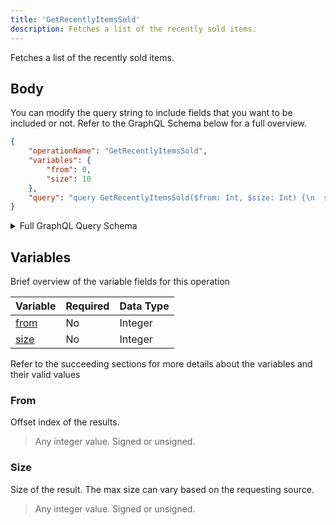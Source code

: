 ```yaml
---
title: 'GetRecentlyItemsSold'
description: Fetches a list of the recently sold items.
---
```


Fetches a list of the recently sold items.

## Body
You can modify the query string to include fields that you want to be included or not. Refer to the GraphQL Schema below for a full overview.
```json
{
    "operationName": "GetRecentlyItemsSold",
    "variables": {
        "from": 0,
        "size": 10
    },
    "query": "query GetRecentlyItemsSold($from: Int, $size: Int) {\n  settledAuctions {\n    items(from: $from, size: $size) {\n      total\n      results {\n        ...ItemSettledBrief\n        transferHistory {\n          ...TransferHistoryInSettledAuction\n          __typename\n        }\n        __typename\n      }\n      __typename\n    }\n    __typename\n  }\n}\n\nfragment ItemSettledBrief on LandItem {\n  itemId\n  name\n  itemAlias\n  itemId\n  figureURL\n  rarity\n  __typename\n}\n\nfragment TransferHistoryInSettledAuction on TransferRecords {\n  total\n  results {\n    ...TransferRecordInSettledAuction\n    __typename\n  }\n  __typename\n}\n\nfragment TransferRecordInSettledAuction on TransferRecord {\n  from\n  to\n  txHash\n  timestamp\n  withPrice\n  withPriceUsd\n  fromProfile {\n    name\n    __typename\n  }\n  toProfile {\n    name\n    __typename\n  }\n  __typename\n}\n"
}
```
<details>
<summary>Full GraphQL Query Schema</summary> 
<p>
&nbsp;

```graphql
query GetRecentlyItemsSold($from: Int, $size: Int) {
  settledAuctions {
    items(from: $from, size: $size) {
      total
      results {
        ...ItemSettledBrief
        transferHistory {
          ...TransferHistoryInSettledAuction
          __typename
        }
        __typename
      }
      __typename
    }
    __typename
  }
}

fragment ItemSettledBrief on LandItem {
  itemId
  name
  itemAlias
  itemId
  figureURL
  rarity
  __typename
}

fragment TransferHistoryInSettledAuction on TransferRecords {
  total
  results {
    ...TransferRecordInSettledAuction
    __typename
  }
  __typename
}

fragment TransferRecordInSettledAuction on TransferRecord {
  from
  to
  txHash
  timestamp
  withPrice
  withPriceUsd
  fromProfile {
    name
    __typename
  }
  toProfile {
    name
    __typename
  }
  __typename
}
```

</p>
</details>

## Variables
Brief overview of the variable fields for this operation

| Variable                    | Required | Data Type |
| --------------------------- | -------- | --------- |
| [from](#from)               | No       | Integer   |
| [size](#size)               | No       | Integer   |

Refer to the succeeding sections for more details about the variables and their valid values

### From
Offset index of the results.
> Any integer value. Signed or unsigned.

### Size
Size of the result. The max size can vary based on the requesting source.
> Any integer value. Signed or unsigned.